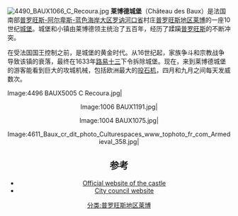 [[Image:4490_BAUX1066_C_Recoura.jpg|thumb]]
'''莱博德城堡'''（Château des Baux）是法国南部[[普罗旺斯-阿尔卑斯-蓝色海岸大区|普罗旺斯-阿尔卑斯-蓝色海岸大区]][[罗讷河口省|罗讷河口省]]村庄[[普罗旺斯地区莱博|普罗旺斯地区莱博]]的一座10世纪[[城堡|城堡]]。城堡和小镇由莱博德领主统治了五百年，经历了蹂躏[[普罗旺斯|普罗旺斯]]的不断冲突。

在受法国国王控制之前，是城堡的黄金时代。从16世纪起，家族争斗和宗教战争导致该镇的衰落，最终在1633年[[路易十三|路易十三]]下令拆除城堡。现在，来到莱博德城堡的游客能看到巨大的攻城机械，包括欧洲最大的[[投石机|投石机]]，四月和九月之间每天发威数次。
<gallery>
Image:4496 BAUX5005 C Recoura.jpg|<center>
Image:1006 BAUX1191.jpg|<center>
Image:1004 BAUX1075.jpg|<center>
Image:4611_Baux_cr_dit_photo_Culturespaces_www_tophoto_fr_com_Armedieval_358.jpg|<center>
</gallery>

==参考==
* [http://www.chateau-baux-provence.com/en/baux/ Official website of the castle] {{Wayback|url=http://www.chateau-baux-provence.com/en/baux/ |date=20081112132109 }}
* [http://www.lesbauxdeprovence.com/ City council website] {{Wayback|url=http://www.lesbauxdeprovence.com/ |date=20100214094225 }}
{{coord|43|44|40|N|4|47|49|E|region:FR_type:landmark_source:frwiki|display=title}}
[[分类:普罗旺斯地区莱博|分类:普罗旺斯地区莱博]]